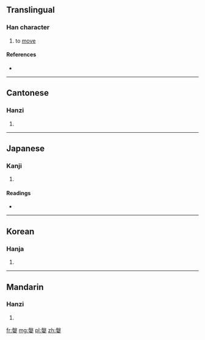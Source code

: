 ==Translingual==

===Han character===
{{Han char|rn=38|rad=女|as=10|sn=13|four=2740<sub>4</sub>|canj=竹水女 (HEV)|ids=⿱[[般]][[女]]}}

# to [[move]]

====References====
* {{Han ref|kx=0268.150|dkj=06583|dj=0535.340|hdz=21072.100|uh=5ABB|ud=23227|bh=DCFD|bd=56573}}

----

==Cantonese==

===Hanzi===
{{yue-hanzi|jyut=|y=po4}}

# {{defn|lang=yue|sort=女10}}

----

==Japanese==

===Kanji===
{{ja-kanji|grade=|rs=女10}}

# {{defn|lang=ja|sort=女10}}

====Readings====
* {{ja-readings|on=[[はん]] (han), [[ばん]] (ban), [[は]] (ha), [[ば]] (ba)|kun=[[おごる]] (ogoru), [[めかけ]] (mekake), [[よろめく]] (yoromeku)}}

----

==Korean==

===Hanja===
{{ko-hanja|hangeul=반|rv=ban|mr=pan}}

# {{defn|lang=ko|sort=女10}}

----

==Mandarin==

===Hanzi===
{{cmn-hanzi|pin=[[pán]] ([[pan2]])|wg=p'an<sup>2</sup>}}

# {{defn|lang=cmn|sort=女10}}

[[fr:媻]]
[[mg:媻]]
[[pl:媻]]
[[zh:媻]]